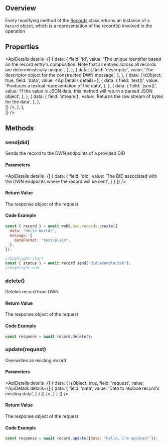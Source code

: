 

## Overview
Every modifying method of the [Records](records.mdx) class returns an instance of a `Record` object, which is a representation of the record(s) involved in the operation

<Divider type="slash"/>

<section class="api-docs">

## Properties

<ApiDetails
  details={[
    {
      data: {
        field: 'id',
        value: 'The unique identifier based on the record entry\'s composition. Note that all entries across all records are deterministically unique.',
      },
    },
    {
      data: {
        field: 'descriptor',
        value: 'The descriptor object for the constructed DWN message',
      },
    },
    {
      data: {
        isObject: true,
        field: 'data',
        value: <ApiDetails
                details={[
                {
                    data: {
                        field: 'text()',
                        value: 'Produces a textual representation of the data',
                    },
                },
                {
                    data: {
                        field: 'json()',
                        value: 'If the value is JSON data, this method will return a parsed JSON object',
                    },
                },
                {
                    data: {
                        field: 'stream()',
                        value: 'Returns the raw stream of bytes for the data',
                    },
                },                                              
            ]}
        />,
      },
    },        
  ]}
/>

<Divider type="slash"/>

## Methods

### send(did)

Sends the record to the DWN endpoints of a provided DID

#### Parameters

<ApiDetails
  details={[
    {
      data: {
        field: 'did',
        value: 'The DID associated with the DWN endpoints where the record will be sent',
      }
    }
  ]}
/>


#### Return Value

The response object of the request

#### Code Example
```js
const { record } = await web5.dwn.records.create({
  data: "Hello World!",
  message: {
    dataFormat: "text/plain",
  },
});

//highlight-start
const { status } = await record.send("did:example:bob");
//highlight-end
```

<Divider type="slash"/>

### delete()

Deletes record from DWN

#### Return Value

The response object of the request

#### Code Example
```js
const response = await record.delete();
```

<Divider type="slash"/>

### update(request)

Overwrites an existing record

#### Parameters

<ApiDetails
  details={[
    {
      data: {
        isObject: true,
        field: 'request',
        value: <ApiDetails
                details={[
                    {
                        data: {
                            field: 'data',
                            value: 'Data to replace record\'s existing data',
                        }
                    }
                ]}
            />,
      }
    }
  ]}
/>

#### Return Value

The response object of the request

#### Code Example
```js
const response = await record.update({data: "Hello, I'm updated!"});
```

</section>